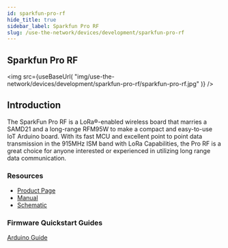```yaml
---
id: sparkfun-pro-rf 
hide_title: true
sidebar_label: Sparkfun Pro RF 
slug: /use-the-network/devices/development/sparkfun-pro-rf
---
```



## Sparkfun Pro RF 

<img
  src={useBaseUrl(
    "img/use-the-network/devices/development/sparkfun-pro-rf/sparkfun-pro-rf.jpg"
  )}
/>

## Introduction

The SparkFun Pro RF is a LoRa®-enabled wireless board that marries a SAMD21 and a long-range RFM95W to make a compact and easy-to-use IoT Arduino board. With its fast MCU and excellent point to point data transmission in the 915MHz ISM band with LoRa Capabilities, the Pro RF is a great choice for anyone interested or experienced in utilizing long range data communication.

### Resources

- [Product Page](https://www.sparkfun.com/products/14916)
- [Manual](https://learn.sparkfun.com/tutorials/sparkfun-samd21-pro-rf-hookup-guide?_ga=2.165621823.1036802692.1607713936-859284285.1605745645#introduction)
- [Schematic ](https://cdn.sparkfun.com/assets/f/f/8/e/f/SAMD21_Pro_RF_v11_Schematic.pdf)

### Firmware Quickstart Guides

[Arduino Guide](/use-the-network/devices/development/sparkfun-pro-rf/arduino)